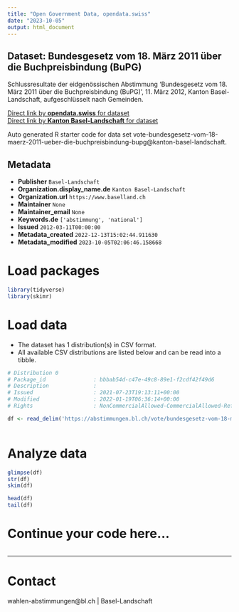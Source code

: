 ```yaml
---
title: "Open Government Data, opendata.swiss"
date: "2023-10-05"
output: html_document
---
```


## Dataset: Bundesgesetz vom 18. März 2011 über die Buchpreisbindung (BuPG)

Schlussresultate der eidgenössischen Abstimmung 'Bundesgesetz vom 18. März 2011 über die Buchpreisbindung (BuPG)', 11. März 2012, Kanton Basel-Landschaft, aufgeschlüsselt nach Gemeinden.

[Direct link by **opendata.swiss** for dataset](https://opendata.swiss/de/dataset/bundesgesetz-vom-18-marz-2011-uber-die-buchpreisbindung-bupg)<br>
[Direct link by **Kanton Basel-Landschaft** for dataset](https://abstimmungen.bl.ch/vote/bundesgesetz-vom-18-maerz-2011-ueber-die-buchpreisbindung-bupg/data)

Auto generated R starter code for data set vote-bundesgesetz-vom-18-maerz-2011-ueber-die-buchpreisbindung-bupg@kanton-basel-landschaft.

## Metadata

- **Publisher** `Basel-Landschaft`
- **Organization.display_name.de** `Kanton Basel-Landschaft`
- **Organization.url** `https://www.baselland.ch`
- **Maintainer** `None`
- **Maintainer_email** `None`
- **Keywords.de** `['abstimmung', 'national']`
- **Issued** `2012-03-11T00:00:00`
- **Metadata_created** `2022-12-13T15:02:44.911630`
- **Metadata_modified** `2023-10-05T02:06:46.158668`


# Load packages

```r

library(tidyverse)
library(skimr)

```

# Load data

-   The dataset has 1 distribution(s) in CSV format.
-   All available CSV distributions are listed below and can be read into a tibble.

```r

# Distribution 0
# Package_id               : bbbab54d-c47e-49c8-89e1-f2cdf42f49d6
# Description              : 
# Issued                   : 2021-07-23T19:13:11+00:00
# Modified                 : 2022-01-19T06:36:14+00:00
# Rights                   : NonCommercialAllowed-CommercialAllowed-ReferenceRequired

df <- read_delim('https://abstimmungen.bl.ch/vote/bundesgesetz-vom-18-maerz-2011-ueber-die-buchpreisbindung-bupg/data-csv')



```

# Analyze data

```r

glimpse(df)
str(df)
skim(df)

head(df)
tail(df)

```

# Continue your code here...

```r

```

------------------------------------------------------------------------

# Contact

wahlen-abstimmungen@bl.ch | Basel-Landschaft
